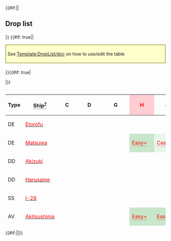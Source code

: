 {{#if:{{{compact|}}}||<h2>Drop list</h2>{{Section}}}}
{{#if: true||<div style="border: 2px solid #aa5; background: #ffc; padding: 5px; margin: 15px auto 20px;">See [[Template:DropList/doc]] on how to use/edit the table</div>
}}{{#if: true|<div class="toggle" data-target="droplist-non-rare-ship" data-default="hide" style="display: none;"><span class="toggle-show" style="cursor: pointer; color: #006cb0;">☑ All drops (enabled)</span><span class="toggle-hide" style="cursor: pointer; color: #006cb0;">☒ All drops (disabled, only rare drops)</span></div>
|}}<div style="max-height: 429px; overflow: auto;">
{| class="article-table sortable " align="center" width="100%" style="text-align:center; line-height:15px;"
!Type
!<span style="border-bottom:1px dotted;">Ship<sup>[[Template:DropList/doc|?]]</sup></span>
!C
!D
!G
!style="background-color:#FFCDD2;color:red;"|'''H'''
!J
!style="background-color:#FFCDD2;color:red;"|'''K'''
|-
|DE
|[[Etorofu|<span style="color:red;">Etorofu</span>]]
|
|
|
|
|
|style="background-color:#E8F5E9;color:"|<span title="Casual: &#10;&#160;&#160;S: 1.9% (41/2149)&#10;Easy: &#10;&#160;&#160;S: 1.8% (114/6340)&#10;Medium: &#10;&#160;&#160;S: 2.5% (90/3534)&#10;Hard: &#10;&#160;&#160;S: 5.5% (1700/31146) &#10;&#160;&#160;A: 1.7% (75/4325)" style="cursor:help;border-bottom:1px dotted">Casual+</span>
|-
|DE
|[[Matsuwa|<span style="color:red;">Matsuwa</span>]]
|
|
|
|style="background-color:#C8E6C9;color:red"|<span title="Easy: &#10;&#160;&#160;S: 0.8% (11/1453)&#10;Medium: &#10;&#160;&#160;S: 1% (16/1665)&#10;Hard: &#10;&#160;&#160;S: 2.6% (559/21214)" style="cursor:help;border-bottom:1px dotted">Easy+</span>
|style="background-color:#E8F5E9;color:red"|<span title="Casual: &#10;&#160;&#160;S: 0.1% (3/2105)&#10;Easy: &#10;&#160;&#160;S: 0.9% (59/6391)&#10;Medium: &#10;&#160;&#160;S: 1.6% (48/3026)&#10;Hard: &#10;&#160;&#160;S: 2.7% (631/23438)" style="cursor:help;border-bottom:1px dotted">Casual+</span>
|
|-
|DD
|[[Akizuki|<span style="color:red;">Akizuki</span>]]
|
|
|
|
|
|style="background-color:#E8F5E9;color:red"|<span title="Casual: &#10;&#160;&#160;S: 0.1% (2/2149)&#10;Easy: &#10;&#160;&#160;S: 0.7% (47/6340)&#10;Medium: &#10;&#160;&#160;S: 1.1% (38/3534)&#10;Hard: &#10;&#160;&#160;S: 2.2% (684/31146)" style="cursor:help;border-bottom:1px dotted">Casual+</span>
|-
|DD
|[[Harusame|<span style="color:red;">Harusame</span>]]
|
|
|
|
|
|style="background-color:#E8F5E9;color:"|<span title="Casual: &#10;&#160;&#160;S: 2% (43/2149)&#10;Easy: &#10;&#160;&#160;S: 2.3% (143/6340)&#10;Medium: &#10;&#160;&#160;S: 1.8% (65/3534)&#10;Hard: &#10;&#160;&#160;S: 1.9% (580/31146) &#10;&#160;&#160;A: 2.1% (91/4325)" style="cursor:help;border-bottom:1px dotted">Casual+</span>
|-
|SS
|[[I-26|<span style="color:red;">I-26</span>]]
|
|
|
|
|
|style="background-color:#E8F5E9;color:red"|<span title="Casual: &#10;&#160;&#160;S: 1.9% (40/2149)&#10;Easy: &#10;&#160;&#160;S: 2.6% (162/6340)&#10;Medium: &#10;&#160;&#160;S: 3.3% (117/3534)&#10;Hard: &#10;&#160;&#160;S: 3.8% (1196/31146)" style="cursor:help;border-bottom:1px dotted">Casual+</span>
|-
|AV
|[[Akitsushima|<span style="color:red;">Akitsushima</span>]]
|
|
|
|style="background-color:#C8E6C9;color:red"|<span title="Easy: &#10;&#160;&#160;S: 0.1% (2/1453)&#10;Medium: &#10;&#160;&#160;S: 1.4% (24/1665)&#10;Hard: &#10;&#160;&#160;S: 1.4% (288/21214)" style="cursor:help;border-bottom:1px dotted">Easy+</span>
|style="background-color:#C8E6C9;color:red"|<span title="Easy: &#10;&#160;&#160;S: 0.3% (21/6391)&#10;Medium: &#10;&#160;&#160;S: 0.8% (23/3026)&#10;Hard: &#10;&#160;&#160;S: 1.3% (299/23438)" style="cursor:help;border-bottom:1px dotted">Easy+</span>
|
|-
|AV
|[[Mizuho|<span style="color:red;">Mizuho</span>]]
|
|
|
|
|
|style="background-color:#E8F5E9;color:"|<span title="Casual: &#10;&#160;&#160;S: 1.9% (41/2149)&#10;Easy: &#10;&#160;&#160;S: 2% (128/6340)&#10;Medium: &#10;&#160;&#160;S: 2% (72/3534)&#10;Hard: &#10;&#160;&#160;S: 1.9% (591/31146) &#10;&#160;&#160;A: 1.9% (82/4325)" style="cursor:help;border-bottom:1px dotted">Casual+</span>
|-
|AR
|[[Akashi|<span style="color:red;">Akashi</span>]]
|
|
|
|
|
|style="background-color:#E8F5E9;color:"|<span title="Casual: &#10;&#160;&#160;S: 2% (44/2149)&#10;Easy: &#10;&#160;&#160;S: 2.8% (176/6340)&#10;Medium: &#10;&#160;&#160;S: 5% (177/3534) &#10;&#160;&#160;A: 1.6% (3/190)&#10;Hard: &#10;&#160;&#160;S: 4.4% (1367/31146) &#10;&#160;&#160;A: 2.5% (109/4325)" style="cursor:help;border-bottom:1px dotted">Casual+</span>
|-
|AO
|[[Kamoi|<span style="color:red;">Kamoi</span>]]
|
|
|
|style="background-color:#E8F5E9;color:red"|<span title="Casual: &#10;&#160;&#160;S: 0.2% (1/437)&#10;Easy: &#10;&#160;&#160;S: 1.4% (21/1453)&#10;Medium: &#10;&#160;&#160;S: 1.9% (31/1665)&#10;Hard: &#10;&#160;&#160;S: 2.6% (546/21214)" style="cursor:help;border-bottom:1px dotted">Casual+</span>
|style="background-color:#E8F5E9;color:red"|<span title="Casual: &#10;&#160;&#160;S: 0.9% (19/2105)&#10;Easy: &#10;&#160;&#160;S: 1.3% (81/6391)&#10;Medium: &#10;&#160;&#160;S: 1.9% (59/3026)&#10;Hard: &#10;&#160;&#160;S: 2.4% (560/23438)" style="cursor:help;border-bottom:1px dotted">Casual+</span>
|
|- class="toggle-target-droplist-non-rare-ship" style="display:none;"
|DD
|[[Shimakaze|<span style="color:green;">Shimakaze</span>]]
|
|
|
|
|
|style="background-color:#E8F5E9;color:red"|<span title="Casual: &#10;&#160;&#160;S: 1.7% (36/2149)&#10;Easy: &#10;&#160;&#160;S: 2.3% (148/6340)&#10;Medium: &#10;&#160;&#160;S: 2.3% (82/3534)&#10;Hard: &#10;&#160;&#160;S: 2.1% (661/31146)" style="cursor:help;border-bottom:1px dotted">Casual+</span>
|- class="toggle-target-droplist-non-rare-ship" style="display:none;"
|CL
|[[Abukuma|<span style="color:green;">Abukuma</span>]]
|
|
|
|
|
|style="background-color:#E8F5E9;color:"|<span title="Casual: &#10;&#160;&#160;S: 2% (42/2149)&#10;Easy: &#10;&#160;&#160;S: 2% (124/6340)&#10;Medium: &#10;&#160;&#160;S: 1.4% (51/3534) &#10;&#160;&#160;A: 2.1% (4/190)&#10;Hard: &#10;&#160;&#160;S: 1.9% (598/31146) &#10;&#160;&#160;A: 2.2% (94/4325)" style="cursor:help;border-bottom:1px dotted">Casual+</span>
|- class="toggle-target-droplist-non-rare-ship" style="display:none;"
|CL
|[[Kitakami|<span style="color:green;">Kitakami</span>]]
|
|
|
|style="background-color:#E8F5E9;color:red"|<span title="Casual: &#10;&#160;&#160;S: 0.9% (4/437)&#10;Easy: &#10;&#160;&#160;S: 1.1% (16/1453)&#10;Medium: &#10;&#160;&#160;S: 1.2% (20/1665)&#10;Hard: &#10;&#160;&#160;S: 1.4% (296/21214)" style="cursor:help;border-bottom:1px dotted">Casual+</span>
|style="background-color:#E8F5E9;color:red"|<span title="Casual: &#10;&#160;&#160;S: 1.2% (25/2105)&#10;Easy: &#10;&#160;&#160;S: 1.4% (87/6391)&#10;Medium: &#10;&#160;&#160;S: 1.1% (34/3026)&#10;Hard: &#10;&#160;&#160;S: 1.3% (316/23438)" style="cursor:help;border-bottom:1px dotted">Casual+</span>
|
|- class="toggle-target-droplist-non-rare-ship" style="display:none;"
|CL
|[[Nagara|<span style="color:green;">Nagara</span>]]
|
|style="background-color:#E8F5E9;color:red"|<span title="Casual: &#10;&#160;&#160;S: 1.2% (4/322)&#10;Easy: &#10;&#160;&#160;S: 1% (8/768)&#10;Medium: &#10;&#160;&#160;S: 1.5% (1/65)" style="cursor:help;border-bottom:1px dotted">Casual+</span>
|style="background-color:#E8F5E9;color:red"|<span title="Casual: &#10;&#160;&#160;S: 2.7% (2/73)&#10;Easy: &#10;&#160;&#160;S: 1.4% (2/139)&#10;Medium: &#10;&#160;&#160;S: 1.4% (1/73)&#10;Hard: &#10;&#160;&#160;S: 2.1% (6/283)" style="cursor:help;border-bottom:1px dotted">Casual+</span>
|style="background-color:#E8F5E9;color:"|<span title="Casual: &#10;&#160;&#160;S: 0.7% (3/437)&#10;Easy: &#10;&#160;&#160;S: 1.3% (19/1453)&#10;Medium: &#10;&#160;&#160;S: 1.6% (26/1665)&#10;Hard: &#10;&#160;&#160;S: 1.4% (291/21214) &#10;&#160;&#160;A: 0.7% (21/2872)" style="cursor:help;border-bottom:1px dotted">Casual+</span>
|style="background-color:#E8F5E9;color:"|<span title="Casual: &#10;&#160;&#160;S: 1.8% (38/2105)&#10;Easy: &#10;&#160;&#160;S: 1.2% (75/6391)&#10;Medium: &#10;&#160;&#160;S: 1.5% (46/3026)&#10;Hard: &#10;&#160;&#160;S: 1.4% (317/23438) &#10;&#160;&#160;A: 0.9% (150/16954)" style="cursor:help;border-bottom:1px dotted">Casual+</span>
|
|- class="toggle-target-droplist-non-rare-ship" style="display:none;"
|CL
|[[Ooi|<span style="color:green;">Ooi</span>]]
|
|
|
|style="background-color:#E8F5E9;color:red"|<span title="Casual: &#10;&#160;&#160;S: 1.4% (6/437)&#10;Easy: &#10;&#160;&#160;S: 1.4% (20/1453)&#10;Medium: &#10;&#160;&#160;S: 1.4% (24/1665)&#10;Hard: &#10;&#160;&#160;S: 1.4% (299/21214)" style="cursor:help;border-bottom:1px dotted">Casual+</span>
|style="background-color:#E8F5E9;color:red"|<span title="Casual: &#10;&#160;&#160;S: 1.4% (29/2105)&#10;Easy: &#10;&#160;&#160;S: 1.2% (76/6391)&#10;Medium: &#10;&#160;&#160;S: 1.3% (40/3026)&#10;Hard: &#10;&#160;&#160;S: 1.5% (362/23438)" style="cursor:help;border-bottom:1px dotted">Casual+</span>
|
|- class="toggle-target-droplist-non-rare-ship" style="display:none;"
|CL
|[[Sendai|<span style="color:green;">Sendai</span>]]
|
|style="background-color:#E8F5E9;color:red"|<span title="Casual: &#10;&#160;&#160;S: 0.3% (1/322)&#10;Easy: &#10;&#160;&#160;S: 1.3% (10/768)" style="cursor:help;border-bottom:1px dotted">Casual+</span>
|style="background-color:#E8F5E9;color:red"|<span title="Casual: &#10;&#160;&#160;S: 1.4% (1/73)&#10;Medium: &#10;&#160;&#160;S: 1.4% (1/73)&#10;Hard: &#10;&#160;&#160;S: 0.7% (2/283)" style="cursor:help;border-bottom:1px dotted">Casual+</span>
|style="background-color:#E8F5E9;color:red"|<span title="Casual: &#10;&#160;&#160;S: 1.1% (5/437)&#10;Easy: &#10;&#160;&#160;S: 1.4% (21/1453)&#10;Medium: &#10;&#160;&#160;S: 1.6% (26/1665)&#10;Hard: &#10;&#160;&#160;S: 1.5% (315/21214)" style="cursor:help;border-bottom:1px dotted">Casual+</span>
|style="background-color:#E8F5E9;color:red"|<span title="Casual: &#10;&#160;&#160;S: 1.3% (28/2105)&#10;Easy: &#10;&#160;&#160;S: 1.5% (93/6391)&#10;Medium: &#10;&#160;&#160;S: 1.6% (48/3026)&#10;Hard: &#10;&#160;&#160;S: 1.3% (297/23438)" style="cursor:help;border-bottom:1px dotted">Casual+</span>
|
|- class="toggle-target-droplist-non-rare-ship" style="display:none;"
|CL
|[[Yuubari|<span style="color:green;">Yuubari</span>]]
|
|
|
|style="background-color:#E8F5E9;color:red"|<span title="Casual: &#10;&#160;&#160;S: 1.4% (6/437)&#10;Easy: &#10;&#160;&#160;S: 1.5% (22/1453)&#10;Medium: &#10;&#160;&#160;S: 1.7% (29/1665)&#10;Hard: &#10;&#160;&#160;S: 1.4% (300/21214)" style="cursor:help;border-bottom:1px dotted">Casual+</span>
|style="background-color:#E8F5E9;color:red"|<span title="Casual: &#10;&#160;&#160;S: 2% (42/2105)&#10;Easy: &#10;&#160;&#160;S: 1.3% (86/6391)&#10;Medium: &#10;&#160;&#160;S: 1.2% (35/3026)&#10;Hard: &#10;&#160;&#160;S: 1.3% (300/23438)" style="cursor:help;border-bottom:1px dotted">Casual+</span>
|
|- class="toggle-target-droplist-non-rare-ship" style="display:none;"
|CA
|[[Atago|<span style="color:green;">Atago</span>]]
|
|style="background-color:#E8F5E9;color:red"|<span title="Casual: &#10;&#160;&#160;S: 0.9% (3/322)&#10;Easy: &#10;&#160;&#160;S: 1.3% (10/768)&#10;Medium: &#10;&#160;&#160;S: 1.5% (1/65)&#10;Hard: &#10;&#160;&#160;S: 2% (1/49)" style="cursor:help;border-bottom:1px dotted">Casual+</span>
|style="background-color:#FFCDD2;color:red"|<span title="Hard: &#10;&#160;&#160;S: 0.4% (1/283)" style="cursor:help;border-bottom:1px dotted">Hard+</span>
|style="background-color:#E8F5E9;color:red"|<span title="Casual: &#10;&#160;&#160;S: 0.9% (4/437)&#10;Easy: &#10;&#160;&#160;S: 1.7% (25/1453)&#10;Medium: &#10;&#160;&#160;S: 1.8% (30/1665)&#10;Hard: &#10;&#160;&#160;S: 1.4% (305/21214)" style="cursor:help;border-bottom:1px dotted">Casual+</span>
|style="background-color:#E8F5E9;color:red"|<span title="Casual: &#10;&#160;&#160;S: 1.1% (23/2105)&#10;Easy: &#10;&#160;&#160;S: 1.3% (84/6391)&#10;Medium: &#10;&#160;&#160;S: 1.4% (41/3026)&#10;Hard: &#10;&#160;&#160;S: 1.4% (324/23438)" style="cursor:help;border-bottom:1px dotted">Casual+</span>
|style="background-color:#E8F5E9;color:"|<span title="Casual: &#10;&#160;&#160;S: 1.9% (41/2149) &#10;&#160;&#160;A: 3.6% (1/28)&#10;Easy: &#10;&#160;&#160;S: 2% (125/6340)&#10;Medium: &#10;&#160;&#160;S: 2% (71/3534) &#10;&#160;&#160;A: 1.1% (2/190)&#10;Hard: &#10;&#160;&#160;S: 1.9% (603/31146) &#10;&#160;&#160;A: 2.4% (102/4325)" style="cursor:help;border-bottom:1px dotted">Casual+</span>
|- class="toggle-target-droplist-non-rare-ship" style="display:none;"
|CA
|[[Chikuma|<span style="color:green;">Chikuma</span>]]
|
|style="background-color:#FFCDD2;color:red"|<span title="Hard: &#10;&#160;&#160;S: 4.1% (2/49)" style="cursor:help;border-bottom:1px dotted">Hard+</span>
|
|style="background-color:#E8F5E9;color:red"|<span title="Casual: &#10;&#160;&#160;S: 1.8% (8/437)&#10;Easy: &#10;&#160;&#160;S: 2.2% (32/1453)&#10;Medium: &#10;&#160;&#160;S: 1.2% (20/1665)&#10;Hard: &#10;&#160;&#160;S: 1.4% (303/21214)" style="cursor:help;border-bottom:1px dotted">Casual+</span>
|style="background-color:#E8F5E9;color:red"|<span title="Casual: &#10;&#160;&#160;S: 1.6% (34/2105)&#10;Easy: &#10;&#160;&#160;S: 1.4% (88/6391)&#10;Medium: &#10;&#160;&#160;S: 1.4% (42/3026)&#10;Hard: &#10;&#160;&#160;S: 1.3% (309/23438)" style="cursor:help;border-bottom:1px dotted">Casual+</span>
|style="background-color:#E8F5E9;color:"|<span title="Casual: &#10;&#160;&#160;S: 2.7% (59/2149)&#10;Easy: &#10;&#160;&#160;S: 2% (129/6340) &#10;&#160;&#160;A: 5.3% (4/75)&#10;Medium: &#10;&#160;&#160;S: 1.6% (58/3534) &#10;&#160;&#160;A: 1.6% (3/190)&#10;Hard: &#10;&#160;&#160;S: 2% (638/31146) &#10;&#160;&#160;A: 1.4% (60/4325)" style="cursor:help;border-bottom:1px dotted">Casual+</span>
|- class="toggle-target-droplist-non-rare-ship" style="display:none;"
|CA
|[[Kinugasa|<span style="color:green;">Kinugasa</span>]]
|
|
|
|
|
|style="background-color:#E8F5E9;color:"|<span title="Casual: &#10;&#160;&#160;S: 1.9% (41/2149)&#10;Easy: &#10;&#160;&#160;S: 2.2% (137/6340) &#10;&#160;&#160;A: 1.3% (1/75)&#10;Medium: &#10;&#160;&#160;S: 2.1% (74/3534) &#10;&#160;&#160;A: 3.2% (6/190)&#10;Hard: &#10;&#160;&#160;S: 2% (630/31146) &#10;&#160;&#160;A: 2.4% (104/4325)" style="cursor:help;border-bottom:1px dotted">Casual+</span>
|- class="toggle-target-droplist-non-rare-ship" style="display:none;"
|CA
|[[Kumano|<span style="color:green;">Kumano</span>]]
|
|
|
|
|
|style="background-color:#E8F5E9;color:"|<span title="Casual: &#10;&#160;&#160;S: 1.7% (37/2149)&#10;Easy: &#10;&#160;&#160;S: 2.1% (134/6340) &#10;&#160;&#160;A: 1.3% (1/75)&#10;Medium: &#10;&#160;&#160;S: 1.9% (67/3534) &#10;&#160;&#160;A: 2.1% (4/190)&#10;Hard: &#10;&#160;&#160;S: 1.9% (586/31146) &#10;&#160;&#160;A: 2% (87/4325)" style="cursor:help;border-bottom:1px dotted">Casual+</span>
|- class="toggle-target-droplist-non-rare-ship" style="display:none;"
|CA
|[[Mogami|<span style="color:green;">Mogami</span>]]
|
|
|
|style="background-color:#E8F5E9;color:red"|<span title="Casual: &#10;&#160;&#160;S: 1.8% (8/437)&#10;Easy: &#10;&#160;&#160;S: 1.9% (27/1453)&#10;Medium: &#10;&#160;&#160;S: 1.8% (30/1665)&#10;Hard: &#10;&#160;&#160;S: 1.3% (285/21214)" style="cursor:help;border-bottom:1px dotted">Casual+</span>
|style="background-color:#E8F5E9;color:red"|<span title="Casual: &#10;&#160;&#160;S: 1.4% (29/2105)&#10;Easy: &#10;&#160;&#160;S: 1.4% (88/6391)&#10;Medium: &#10;&#160;&#160;S: 1.3% (38/3026)&#10;Hard: &#10;&#160;&#160;S: 1.3% (312/23438)" style="cursor:help;border-bottom:1px dotted">Casual+</span>
|style="background-color:#E8F5E9;color:"|<span title="Casual: &#10;&#160;&#160;S: 1.4% (31/2149) &#10;&#160;&#160;A: 3.6% (1/28)&#10;Easy: &#10;&#160;&#160;S: 2.1% (130/6340) &#10;&#160;&#160;A: 2.7% (2/75)&#10;Medium: &#10;&#160;&#160;S: 2.2% (76/3534) &#10;&#160;&#160;A: 2.1% (4/190)&#10;Hard: &#10;&#160;&#160;S: 2% (614/31146) &#10;&#160;&#160;A: 2.2% (97/4325)" style="cursor:help;border-bottom:1px dotted">Casual+</span>
|- class="toggle-target-droplist-non-rare-ship" style="display:none;"
|CA
|[[Myoukou|<span style="color:green;">Myoukou</span>]]
|
|style="background-color:#E8F5E9;color:red"|<span title="Casual: &#10;&#160;&#160;S: 0.6% (2/322)&#10;Easy: &#10;&#160;&#160;S: 0.9% (7/768)&#10;Hard: &#10;&#160;&#160;S: 2% (1/49)" style="cursor:help;border-bottom:1px dotted">Casual+</span>
|style="background-color:#FFCDD2;color:red"|<span title="Hard: &#10;&#160;&#160;S: 0.4% (1/283)" style="cursor:help;border-bottom:1px dotted">Hard+</span>
|style="background-color:#E8F5E9;color:red"|<span title="Casual: &#10;&#160;&#160;S: 0.9% (4/437)&#10;Easy: &#10;&#160;&#160;S: 1.6% (23/1453)&#10;Medium: &#10;&#160;&#160;S: 1.3% (22/1665)&#10;Hard: &#10;&#160;&#160;S: 1.5% (308/21214)" style="cursor:help;border-bottom:1px dotted">Casual+</span>
|style="background-color:#E8F5E9;color:red"|<span title="Casual: &#10;&#160;&#160;S: 1.2% (25/2105)&#10;Easy: &#10;&#160;&#160;S: 1.5% (95/6391)&#10;Medium: &#10;&#160;&#160;S: 1.9% (56/3026)&#10;Hard: &#10;&#160;&#160;S: 1.5% (351/23438)" style="cursor:help;border-bottom:1px dotted">Casual+</span>
|style="background-color:#E8F5E9;color:"|<span title="Casual: &#10;&#160;&#160;S: 2% (42/2149)&#10;Easy: &#10;&#160;&#160;S: 2.2% (138/6340) &#10;&#160;&#160;A: 2.7% (2/75)&#10;Medium: &#10;&#160;&#160;S: 2.1% (74/3534) &#10;&#160;&#160;A: 0.5% (1/190)&#10;Hard: &#10;&#160;&#160;S: 2.1% (640/31146) &#10;&#160;&#160;A: 1.9% (82/4325)" style="cursor:help;border-bottom:1px dotted">Casual+</span>
|- class="toggle-target-droplist-non-rare-ship" style="display:none;"
|CA
|[[Suzuya|<span style="color:green;">Suzuya</span>]]
|
|
|
|
|
|style="background-color:#E8F5E9;color:"|<span title="Casual: &#10;&#160;&#160;S: 2.4% (51/2149) &#10;&#160;&#160;A: 3.6% (1/28)&#10;Easy: &#10;&#160;&#160;S: 1.7% (105/6340) &#10;&#160;&#160;A: 2.7% (2/75)&#10;Medium: &#10;&#160;&#160;S: 1.8% (65/3534) &#10;&#160;&#160;A: 2.6% (5/190)&#10;Hard: &#10;&#160;&#160;S: 2% (624/31146) &#10;&#160;&#160;A: 1.7% (75/4325)" style="cursor:help;border-bottom:1px dotted">Casual+</span>
|- class="toggle-target-droplist-non-rare-ship" style="display:none;"
|CA
|[[Takao|<span style="color:green;">Takao</span>]]
|
|style="background-color:#C8E6C9;color:red"|<span title="Easy: &#10;&#160;&#160;S: 0.4% (3/768)&#10;Medium: &#10;&#160;&#160;S: 1.5% (1/65)&#10;Hard: &#10;&#160;&#160;S: 2% (1/49)" style="cursor:help;border-bottom:1px dotted">Easy+</span>
|
|style="background-color:#E8F5E9;color:red"|<span title="Casual: &#10;&#160;&#160;S: 1.1% (5/437)&#10;Easy: &#10;&#160;&#160;S: 1.7% (25/1453)&#10;Medium: &#10;&#160;&#160;S: 1.4% (23/1665)&#10;Hard: &#10;&#160;&#160;S: 1.4% (296/21214)" style="cursor:help;border-bottom:1px dotted">Casual+</span>
|style="background-color:#E8F5E9;color:red"|<span title="Casual: &#10;&#160;&#160;S: 1.8% (38/2105)&#10;Easy: &#10;&#160;&#160;S: 1.1% (72/6391)&#10;Medium: &#10;&#160;&#160;S: 1.3% (38/3026)&#10;Hard: &#10;&#160;&#160;S: 1.4% (333/23438)" style="cursor:help;border-bottom:1px dotted">Casual+</span>
|
|- class="toggle-target-droplist-non-rare-ship" style="display:none;"
|CA
|[[Tone|<span style="color:green;">Tone</span>]]
|
|
|
|style="background-color:#E8F5E9;color:red"|<span title="Casual: &#10;&#160;&#160;S: 1.6% (7/437)&#10;Easy: &#10;&#160;&#160;S: 1% (14/1453)&#10;Medium: &#10;&#160;&#160;S: 1.1% (18/1665)&#10;Hard: &#10;&#160;&#160;S: 1.5% (308/21214)" style="cursor:help;border-bottom:1px dotted">Casual+</span>
|style="background-color:#E8F5E9;color:red"|<span title="Casual: &#10;&#160;&#160;S: 1.4% (30/2105)&#10;Easy: &#10;&#160;&#160;S: 1.5% (96/6391)&#10;Medium: &#10;&#160;&#160;S: 1.6% (47/3026)&#10;Hard: &#10;&#160;&#160;S: 1.5% (355/23438)" style="cursor:help;border-bottom:1px dotted">Casual+</span>
|style="background-color:#E8F5E9;color:"|<span title="Casual: &#10;&#160;&#160;S: 2.3% (49/2149)&#10;Easy: &#10;&#160;&#160;S: 2.1% (136/6340)&#10;Medium: &#10;&#160;&#160;S: 2% (69/3534) &#10;&#160;&#160;A: 1.6% (3/190)&#10;Hard: &#10;&#160;&#160;S: 2% (614/31146) &#10;&#160;&#160;A: 2.2% (96/4325)" style="cursor:help;border-bottom:1px dotted">Casual+</span>
|- class="toggle-target-droplist-non-rare-ship" style="display:none;"
|CVL
|[[Hiyou|<span style="color:green;">Hiyou</span>]]
|
|
|
|
|
|style="background-color:#E8F5E9;color:red"|<span title="Casual: &#10;&#160;&#160;S: 2% (43/2149)&#10;Easy: &#10;&#160;&#160;S: 1.9% (118/6340)&#10;Medium: &#10;&#160;&#160;S: 2.2% (77/3534)&#10;Hard: &#10;&#160;&#160;S: 1.9% (592/31146)" style="cursor:help;border-bottom:1px dotted">Casual+</span>
|- class="toggle-target-droplist-non-rare-ship" style="display:none;"
|CVL
|[[Junyou|<span style="color:green;">Junyou</span>]]
|
|
|
|
|
|style="background-color:#E8F5E9;color:red"|<span title="Casual: &#10;&#160;&#160;S: 2.5% (54/2149)&#10;Easy: &#10;&#160;&#160;S: 2.1% (133/6340)&#10;Medium: &#10;&#160;&#160;S: 1.8% (63/3534)&#10;Hard: &#10;&#160;&#160;S: 2.2% (671/31146)" style="cursor:help;border-bottom:1px dotted">Casual+</span>
|- class="toggle-target-droplist-non-rare-ship" style="display:none;"
|CVL
|[[Ryuujou|<span style="color:green;">Ryuujou</span>]]
|style="background-color:#C8E6C9;color:red"|<span title="Easy: &#10;&#160;&#160;S: 0.8% (82/9886)&#10;Medium: &#10;&#160;&#160;S: 1.3% (91/6846)&#10;Hard: &#10;&#160;&#160;S: 1.4% (900/62886)" style="cursor:help;border-bottom:1px dotted">Easy+</span>
|style="background-color:#E8F5E9;color:red"|<span title="Casual: &#10;&#160;&#160;S: 4.3% (14/322)&#10;Easy: &#10;&#160;&#160;S: 2.7% (21/768)&#10;Medium: &#10;&#160;&#160;S: 1.5% (1/65)&#10;Hard: &#10;&#160;&#160;S: 4.1% (2/49)" style="cursor:help;border-bottom:1px dotted">Casual+</span>
|style="background-color:#E8F5E9;color:red"|<span title="Casual: &#10;&#160;&#160;S: 1.4% (1/73)&#10;Easy: &#10;&#160;&#160;S: 4.3% (6/139)&#10;Medium: &#10;&#160;&#160;S: 2.7% (2/73)&#10;Hard: &#10;&#160;&#160;S: 2.8% (8/283)" style="cursor:help;border-bottom:1px dotted">Casual+</span>
|style="background-color:#E8F5E9;color:"|<span title="Casual: &#10;&#160;&#160;S: 3% (13/437) &#10;&#160;&#160;A: 1.3% (1/80)&#10;Easy: &#10;&#160;&#160;S: 3.1% (45/1453) &#10;&#160;&#160;A: 1.7% (13/779)&#10;Medium: &#10;&#160;&#160;S: 2.5% (42/1665) &#10;&#160;&#160;A: 0.9% (5/585)&#10;Hard: &#10;&#160;&#160;S: 2.7% (565/21214) &#10;&#160;&#160;A: 2.7% (77/2872)" style="cursor:help;border-bottom:1px dotted">Casual+</span>
|style="background-color:#E8F5E9;color:"|<span title="Casual: &#10;&#160;&#160;S: 2.5% (52/2105)&#10;Easy: &#10;&#160;&#160;S: 2.6% (168/6391) &#10;&#160;&#160;A: 1.8% (12/668)&#10;Medium: &#10;&#160;&#160;S: 3.3% (99/3026) &#10;&#160;&#160;A: 1.7% (20/1169)&#10;Hard: &#10;&#160;&#160;S: 2.7% (628/23438) &#10;&#160;&#160;A: 2.3% (393/16954)" style="cursor:help;border-bottom:1px dotted">Casual+</span>
|
|- class="toggle-target-droplist-non-rare-ship" style="display:none;"
|CVL
|[[Shouhou|<span style="color:green;">Shouhou</span>]]
|style="background-color:#FFCDD2;color:red"|<span title="Hard: &#10;&#160;&#160;S: 1.4% (885/62886)" style="cursor:help;border-bottom:1px dotted">Hard+</span>
|style="background-color:#E8F5E9;color:red"|<span title="Casual: &#10;&#160;&#160;S: 1.9% (6/322)&#10;Easy: &#10;&#160;&#160;S: 1.6% (12/768)&#10;Hard: &#10;&#160;&#160;S: 4.1% (2/49)" style="cursor:help;border-bottom:1px dotted">Casual+</span>
|style="background-color:#FFE0B2;color:red"|<span title="Medium: &#10;&#160;&#160;S: 2.7% (2/73)&#10;Hard: &#10;&#160;&#160;S: 1.4% (4/283)" style="cursor:help;border-bottom:1px dotted">Medium+</span>
|style="background-color:#E8F5E9;color:"|<span title="Casual: &#10;&#160;&#160;S: 1.6% (7/437)&#10;Easy: &#10;&#160;&#160;S: 1.4% (20/1453) &#10;&#160;&#160;A: 0.3% (2/779)&#10;Medium: &#10;&#160;&#160;S: 1.3% (21/1665) &#10;&#160;&#160;A: 1.4% (8/585)&#10;Hard: &#10;&#160;&#160;S: 1.5% (310/21214) &#10;&#160;&#160;A: 0.8% (24/2872)" style="cursor:help;border-bottom:1px dotted">Casual+</span>
|style="background-color:#E8F5E9;color:"|<span title="Casual: &#10;&#160;&#160;S: 1.4% (30/2105)&#10;Easy: &#10;&#160;&#160;S: 1.5% (93/6391) &#10;&#160;&#160;A: 1% (7/668)&#10;Medium: &#10;&#160;&#160;S: 1.4% (41/3026) &#10;&#160;&#160;A: 1.5% (18/1169)&#10;Hard: &#10;&#160;&#160;S: 1.2% (286/23438) &#10;&#160;&#160;A: 1.2% (203/16954)" style="cursor:help;border-bottom:1px dotted">Casual+</span>
|
|- class="toggle-target-droplist-non-rare-ship" style="display:none;"
|FBB
|[[Haruna|<span style="color:green;">Haruna</span>]]
|
|
|
|
|
|style="background-color:#E8F5E9;color:red"|<span title="Casual: &#10;&#160;&#160;S: 2% (44/2149)&#10;Easy: &#10;&#160;&#160;S: 2% (126/6340)&#10;Medium: &#10;&#160;&#160;S: 2% (70/3534)&#10;Hard: &#10;&#160;&#160;S: 2.1% (666/31146)" style="cursor:help;border-bottom:1px dotted">Casual+</span>
|- class="toggle-target-droplist-non-rare-ship" style="display:none;"
|FBB
|[[Hiei|<span style="color:green;">Hiei</span>]]
|
|
|
|
|
|style="background-color:#E8F5E9;color:red"|<span title="Casual: &#10;&#160;&#160;S: 1.8% (39/2149)&#10;Easy: &#10;&#160;&#160;S: 2.1% (132/6340)&#10;Medium: &#10;&#160;&#160;S: 2.3% (80/3534)&#10;Hard: &#10;&#160;&#160;S: 2% (612/31146)" style="cursor:help;border-bottom:1px dotted">Casual+</span>
|- class="toggle-target-droplist-non-rare-ship" style="display:none;"
|FBB
|[[Kirishima|<span style="color:green;">Kirishima</span>]]
|
|
|
|
|
|style="background-color:#E8F5E9;color:red"|<span title="Casual: &#10;&#160;&#160;S: 1.8% (38/2149)&#10;Easy: &#10;&#160;&#160;S: 1.9% (118/6340)&#10;Medium: &#10;&#160;&#160;S: 1.8% (64/3534)&#10;Hard: &#10;&#160;&#160;S: 2% (623/31146)" style="cursor:help;border-bottom:1px dotted">Casual+</span>
|- class="toggle-target-droplist-non-rare-ship" style="display:none;"
|FBB
|[[Kongou|<span style="color:green;">Kongou</span>]]
|
|
|
|
|
|style="background-color:#E8F5E9;color:red"|<span title="Casual: &#10;&#160;&#160;S: 2.4% (52/2149)&#10;Easy: &#10;&#160;&#160;S: 2.3% (144/6340)&#10;Medium: &#10;&#160;&#160;S: 2.2% (78/3534)&#10;Hard: &#10;&#160;&#160;S: 2% (613/31146)" style="cursor:help;border-bottom:1px dotted">Casual+</span>
|- class="toggle-target-droplist-non-rare-ship" style="display:none;"
|BB
|[[Fusou|<span style="color:green;">Fusou</span>]]
|
|
|
|
|
|style="background-color:#E8F5E9;color:"|<span title="Casual: &#10;&#160;&#160;S: 2.2% (47/2149)&#10;Easy: &#10;&#160;&#160;S: 1.8% (116/6340) &#10;&#160;&#160;A: 4% (3/75)&#10;Medium: &#10;&#160;&#160;S: 2% (72/3534) &#10;&#160;&#160;A: 1.6% (3/190)&#10;Hard: &#10;&#160;&#160;S: 2.1% (644/31146) &#10;&#160;&#160;A: 2.2% (93/4325)" style="cursor:help;border-bottom:1px dotted">Casual+</span>
|- class="toggle-target-droplist-non-rare-ship" style="display:none;"
|BB
|[[Hyuuga|<span style="color:green;">Hyuuga</span>]]
|
|
|
|
|
|style="background-color:#E8F5E9;color:red"|<span title="Casual: &#10;&#160;&#160;S: 1.9% (40/2149)&#10;Easy: &#10;&#160;&#160;S: 2.1% (132/6340)&#10;Medium: &#10;&#160;&#160;S: 1.5% (52/3534)&#10;Hard: &#10;&#160;&#160;S: 2% (611/31146)" style="cursor:help;border-bottom:1px dotted">Casual+</span>
|- class="toggle-target-droplist-non-rare-ship" style="display:none;"
|BB
|[[Ise|<span style="color:green;">Ise</span>]]
|
|
|
|
|
|style="background-color:#E8F5E9;color:red"|<span title="Casual: &#10;&#160;&#160;S: 1.8% (39/2149)&#10;Easy: &#10;&#160;&#160;S: 1.9% (121/6340)&#10;Medium: &#10;&#160;&#160;S: 2% (69/3534)&#10;Hard: &#10;&#160;&#160;S: 2% (625/31146)" style="cursor:help;border-bottom:1px dotted">Casual+</span>
|- class="toggle-target-droplist-non-rare-ship" style="display:none;"
|BB
|[[Yamashiro|<span style="color:green;">Yamashiro</span>]]
|
|
|
|
|
|style="background-color:#E8F5E9;color:"|<span title="Casual: &#10;&#160;&#160;S: 2% (43/2149)&#10;Easy: &#10;&#160;&#160;S: 1.8% (117/6340) &#10;&#160;&#160;A: 2.7% (2/75)&#10;Medium: &#10;&#160;&#160;S: 2.2% (76/3534) &#10;&#160;&#160;A: 2.1% (4/190)&#10;Hard: &#10;&#160;&#160;S: 1.9% (581/31146) &#10;&#160;&#160;A: 1.9% (81/4325)" style="cursor:help;border-bottom:1px dotted">Casual+</span>
|- class="toggle-target-droplist-non-rare-ship" style="display:none;"
|CV
|[[Hiryuu|<span style="color:green;">Hiryuu</span>]]
|
|
|
|
|
|style="background-color:#E8F5E9;color:red"|<span title="Casual: &#10;&#160;&#160;S: 2.4% (51/2149)&#10;Easy: &#10;&#160;&#160;S: 2% (129/6340)&#10;Medium: &#10;&#160;&#160;S: 1.8% (65/3534)&#10;Hard: &#10;&#160;&#160;S: 2% (635/31146)" style="cursor:help;border-bottom:1px dotted">Casual+</span>
|- class="toggle-target-droplist-non-rare-ship" style="display:none;"
|CV
|[[Souryuu|<span style="color:green;">Souryuu</span>]]
|
|
|
|
|
|style="background-color:#E8F5E9;color:red"|<span title="Casual: &#10;&#160;&#160;S: 2.3% (49/2149)&#10;Easy: &#10;&#160;&#160;S: 2% (129/6340)&#10;Medium: &#10;&#160;&#160;S: 1.9% (68/3534)&#10;Hard: &#10;&#160;&#160;S: 2% (634/31146)" style="cursor:help;border-bottom:1px dotted">Casual+</span>
|- class="toggle-target-droplist-non-rare-ship" style="display:none;"
|SS
|[[I-19|<span style="color:green;">I-19</span>]]
|
|
|
|
|
|style="background-color:#E8F5E9;color:"|<span title="Casual: &#10;&#160;&#160;S: 2% (42/2149) &#10;&#160;&#160;A: 3.6% (1/28)&#10;Easy: &#10;&#160;&#160;S: 1.9% (119/6340) &#10;&#160;&#160;A: 4% (3/75)&#10;Medium: &#10;&#160;&#160;S: 2.1% (74/3534) &#10;&#160;&#160;A: 2.1% (4/190)&#10;Hard: &#10;&#160;&#160;S: 2% (614/31146) &#10;&#160;&#160;A: 1.8% (78/4325)" style="cursor:help;border-bottom:1px dotted">Casual+</span>
|}
{| style="width:100%;" align="center" cellspacing="0" class="article-table mw-collapsible mw-collapsed"
!Notes
|-
|<pre>ship ignored: Akatsuki
ship ignored: Akebono
ship ignored: Arashio
ship ignored: Asashio
ship ignored: Ayanami
ship ignored: Fubuki
ship ignored: Hatsuharu
ship ignored: Hatsuyuki
ship ignored: Ikazuchi
ship ignored: Inazuma
ship ignored: Isonami
ship ignored: Kagerou
ship ignored: Kasumi
ship ignored: Kisaragi
ship ignored: Kuroshio
ship ignored: Michishio
ship ignored: Miyuki
ship ignored: Murakumo
ship ignored: Mutsuki
ship ignored: Nagatsuki
ship ignored: Nenohi
ship ignored: Oboro
ship ignored: Ooshio
ship ignored: Satsuki
ship ignored: Sazanami
ship ignored: Shikinami
ship ignored: Shiratsuyu
ship ignored: Shirayuki
ship ignored: Suzukaze
ship ignored: Ushio
ship ignored: Wakaba
ship ignored: Isuzu
ship ignored: Jintsuu
ship ignored: Kiso
ship ignored: Kuma
ship ignored: Naka
ship ignored: Natori
ship ignored: Tama
ship ignored: Tatsuta
ship ignored: Tenryuu
ship ignored: Yura
ship ignored: Aoba
ship ignored: Ashigara
ship ignored: Choukai
ship ignored: Furutaka
ship ignored: Haguro
ship ignored: Kako
ship ignored: Maya
ship ignored: Nachi
ship ignored: Houshou
ship ignored: Chitose
ship ignored: Chiyoda
</pre>
|}</div>
{{#if:{{{compact|}}}||{{SectionEnd}}}}